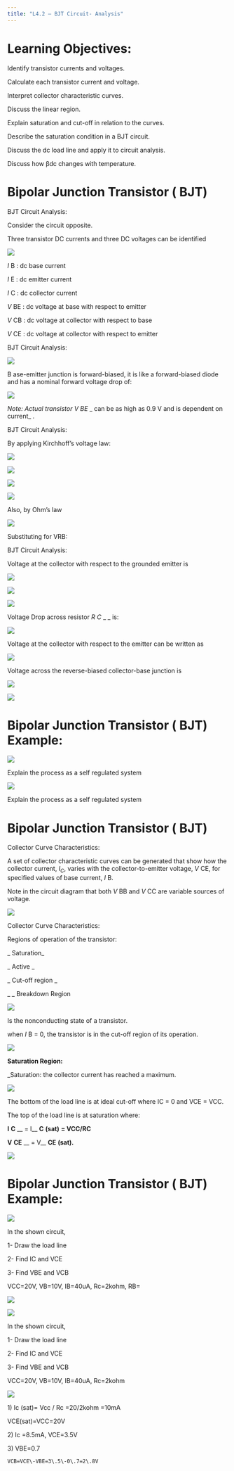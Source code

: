 ```yaml
---
title: "L4.2 – BJT Circuit- Analysis"
---
```


# Learning Objectives:

Identify transistor currents and voltages\.

Calculate each transistor current and voltage\.

Interpret collector characteristic curves\.

Discuss the linear region\.

Explain saturation and cut\-off in relation to the curves\.

Describe the saturation condition in a BJT circuit\.

Discuss the dc load line and apply it to circuit analysis\.

Discuss how   βdc changes with temperature\.

# Bipolar Junction Transistor ( BJT)

BJT Circuit Analysis:

Consider the circuit opposite\.

Three  transistor DC currents and  three DC  voltages can be identified

![](l4.2-bipolar-junction-transistor-circuit-analysis-img/l42-bipolar-junction-transistor-circuit-analysis_1.png)

 _I_   B  :  dc base current

 _I_   E  :  dc emitter current

 _I_   C  :  dc collector current

 _V_   BE  :  dc voltage at base with respect to emitter

 _V_   CB  :  dc voltage at collector with respect to base

 _V_   CE  :  dc voltage at collector with respect to emitter

BJT Circuit Analysis:

![](l4.2-bipolar-junction-transistor-circuit-analysis-img/l42-bipolar-junction-transistor-circuit-analysis_2.png)

B  ase\-emitter junction is forward\-biased\, it is like a forward\-biased diode and has a nominal forward voltage drop of:

![](l4.2-bipolar-junction-transistor-circuit-analysis-img/l42-bipolar-junction-transistor-circuit-analysis_3.png)

 _Note: Actual transistor V_    _BE_    _ can be as high as 0\.9 V and is dependent on current_    _\._ 

BJT Circuit Analysis:

By applying Kirchhoff’s voltage law: 

![](l4.2-bipolar-junction-transistor-circuit-analysis-img/l42-bipolar-junction-transistor-circuit-analysis_4.png)

![](l4.2-bipolar-junction-transistor-circuit-analysis-img/l42-bipolar-junction-transistor-circuit-analysis_5.png)

![](l4.2-bipolar-junction-transistor-circuit-analysis-img/l42-bipolar-junction-transistor-circuit-analysis_6.png)

![](l4.2-bipolar-junction-transistor-circuit-analysis-img/l42-bipolar-junction-transistor-circuit-analysis_7.png)

Also\, by Ohm’s law

![](l4.2-bipolar-junction-transistor-circuit-analysis-img/l42-bipolar-junction-transistor-circuit-analysis_8.png)

Substituting for VRB:

BJT Circuit Analysis:

Voltage at the collector with respect to the grounded emitter is

![](l4.2-bipolar-junction-transistor-circuit-analysis-img/l42-bipolar-junction-transistor-circuit-analysis_9.png)

![](l4.2-bipolar-junction-transistor-circuit-analysis-img/l42-bipolar-junction-transistor-circuit-analysis_10.png)

![](l4.2-bipolar-junction-transistor-circuit-analysis-img/l42-bipolar-junction-transistor-circuit-analysis_11.png)

Voltage Drop across resistor  _R_  _C_  _  _ is:

![](l4.2-bipolar-junction-transistor-circuit-analysis-img/l42-bipolar-junction-transistor-circuit-analysis_12.png)

Voltage at the collector with respect to the emitter can be written as

![](l4.2-bipolar-junction-transistor-circuit-analysis-img/l42-bipolar-junction-transistor-circuit-analysis_13.png)

Voltage across the reverse\-biased collector\-base junction is

![](l4.2-bipolar-junction-transistor-circuit-analysis-img/l42-bipolar-junction-transistor-circuit-analysis_14.png)

![](l4.2-bipolar-junction-transistor-circuit-analysis-img/l42-bipolar-junction-transistor-circuit-analysis_15.png)

# Bipolar Junction Transistor ( BJT) Example:

![](l4.2-bipolar-junction-transistor-circuit-analysis-img/l42-bipolar-junction-transistor-circuit-analysis_16.png)

::: {.notes}

Explain the process as a self regulated system

:::

![](l4.2-bipolar-junction-transistor-circuit-analysis-img/l42-bipolar-junction-transistor-circuit-analysis_17.png)

::: {.notes}

Explain the process as a self regulated system

:::

# Bipolar Junction Transistor ( BJT)

Collector Curve Characteristics:

A set of  collector characteristic curves can be generated that show how the collector current\,  $I_C$\, varies with the collector\-to\-emitter voltage\,  _V_ CE\, for specified values of base current\,  _I_ B\.

Note in the circuit diagram that both  _V_ BB and  _V_ CC are variable sources of voltage\.

![](l4.2-bipolar-junction-transistor-circuit-analysis-img/l42-bipolar-junction-transistor-circuit-analysis_18.png)

Collector Curve Characteristics:

Regions of operation  of the transistor:

_  Saturation_

_  Active _

_ Cut\-off region _

_ _  Breakdown Region

![](l4.2-bipolar-junction-transistor-circuit-analysis-img/l42-bipolar-junction-transistor-circuit-analysis_19.jpg)

Is the nonconducting state of a transistor\.

when  _I_ B = 0\, the transistor is in the cut\-off region of its operation\.

![](l4.2-bipolar-junction-transistor-circuit-analysis-img/l42-bipolar-junction-transistor-circuit-analysis_20.png)

 __Saturation Region:__ 

_Saturation: the collector current has reached a  maximum\.

![](l4.2-bipolar-junction-transistor-circuit-analysis-img/l42-bipolar-junction-transistor-circuit-analysis_21.png)

The bottom of the load line is at ideal cut\-off  where IC = 0 and VCE = VCC\.

The top of the load line is at saturation where:

 __I__    __C__    __ = I__    __C__    __\(sat\)__    __= VCC/RC__ 

 __V__    __CE__    __ = V__    __CE__    __\(sat\)\. __ 

![](l4.2-bipolar-junction-transistor-circuit-analysis-img/l42-bipolar-junction-transistor-circuit-analysis_22.png)

# Bipolar Junction Transistor ( BJT) Example:

![](l4.2-bipolar-junction-transistor-circuit-analysis-img/l42-bipolar-junction-transistor-circuit-analysis_23.png)

In the shown circuit\,

1\- Draw the load line

2\- Find IC and VCE

3\- Find VBE and VCB

VCC=20V\, VB=10V\, IB=40uA\, Rc=2kohm\, RB=

![](l4.2-bipolar-junction-transistor-circuit-analysis-img/l42-bipolar-junction-transistor-circuit-analysis_24.png)

![](l4.2-bipolar-junction-transistor-circuit-analysis-img/l42-bipolar-junction-transistor-circuit-analysis_25.png)

In the shown circuit\,

1\- Draw the load line

2\- Find IC and VCE

3\- Find VBE and VCB

VCC=20V\, VB=10V\, IB=40uA\, Rc=2kohm

![](l4.2-bipolar-junction-transistor-circuit-analysis-img/l42-bipolar-junction-transistor-circuit-analysis_26.png)

1\)   Ic  \(sat\)=  Vcc  /  Rc  =20/2kohm  =10mA

VCE\(sat\)=VCC=20V

2\)   Ic  =8\.5mA\, VCE=3\.5V

3\) VBE=0\.7  

    VCB=VCE\-VBE=3\.5\-0\.7=2\.8V
